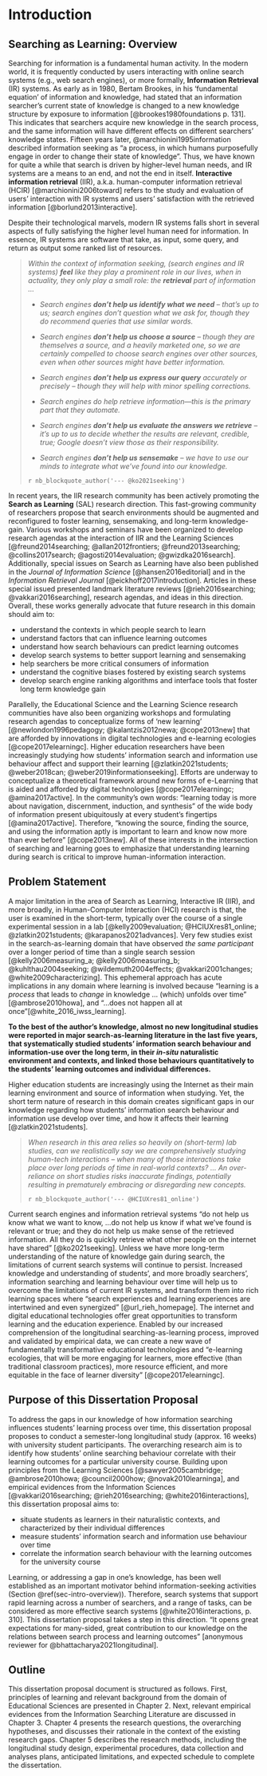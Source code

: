 # Introduction

## Searching as Learning: Overview {#sec-intro-overview}

Searching for information is a fundamental human activity. In the modern world, it is frequently conducted by users interacting with online search systems (e.g., web search engines), or more formally, **Information Retrieval** (IR) systems.
As early as in 1980, Bertam Brookes, in his 'fundamental equation' of information and knowledge, had stated that an information searcher's current state of knowledge is changed to a new knowledge structure by exposure to information [@brookes1980foundations p. 131].
This indicates that searchers acquire new knowledge in the search process, and the same information will have different effects on different searchers' knowledge states.
Fifteen years later, @marchionini1995information described information seeking as "a process, in which humans purposefully engage in order to change
their state of knowledge".
Thus, we have known for quite a while that search is driven by higher-level human needs, and IR systems are a means to an end, and not the end in itself.
**Interactive information retrieval** (IIR), a.k.a. human-computer information retrieval (HCIR) [@marchionini2006toward] refers to the study and evaluation of users' interaction with IR systems and users' satisfaction with the retrieved information [@borlund2013interactive].

Despite their technological marvels, modern IR systems falls short in several aspects of fully satisfying the higher level human need for information.
In essence, IR systems are software that take, as input, some query, and return as output some ranked list of resources.

<!-- UT format guideline: do not use quotation marks in the blockquote, except when indicating quotations within the block quote;  indent on the left -->

> *Within the context of information seeking, (search engines and IR systems) **feel** like they play a prominent role in our lives, when in actuality, they only play a small role: the **retrieval** part of information ...*
>
>- *Search engines **don't help us identify what we need** -- that's up to us; search engines don't question what we ask for, though they do recommend queries that use similar words.*
>
> - *Search engines **don't help us choose a source** -- though they are themselves a source, and a heavily marketed one, so we are certainly compelled to choose search engines over other sources, even when other sources might have better information.*
>
> - *Search engines **don't help us express our query** accurately or precisely -- though they will help with minor spelling corrections.*
>
> - *Search engines do help retrieve information---this is the primary part that they automate.*
>
> - *Search engines **don't help us evaluate the answers we retrieve** -- it's up to us to decide whether the results are relevant, credible, true; Google doesn't view those as their responsibility.*
>
>- *Search engines **don't help us sensemake** -- we have to use our minds to integrate what we've found into our knowledge.*
>
> `r nb_blockquote_author('--- @ko2021seeking')`
>

In recent years, the IIR research community has been actively promoting the **Search as Learning** (SAL) research direction.
This fast-growing community of researchers propose that search environments should be augmented and reconfigured to foster learning, sensemaking, and long-term knowledge-gain.
Various workshops and seminars have been organized to develop research agendas at the interaction of IIR and the Learning Sciences [@freund2014searching; @allan2012frontiers; @freund2013searching; @collins2017search; @agosti2014evaluation; @gwizdka2016search].
Additionally, special issues on Search as Learning have also been published in the *Journal of Information Science* [@hansen2016editorial] and in the *Information Retrieval Journal* [@eickhoff2017introduction].
Articles in these special issued presented landmark literature reviews [@rieh2016searching; @vakkari2016searching], research agendas, and ideas
in this direction. 
Overall, these works generally advocate that future research in this domain should aim to:

- understand the contexts in which people search to learn
- understand factors that can influence learning outcomes
- understand how search behaviours can predict learning outcomes
- develop search systems to better support learning and sensemaking
- help searchers be more critical consumers of information
- understand the cognitive biases fostered by existing search systems
- develop search engine ranking algorithms and interface tools that foster long term knowledge gain

Parallelly, the Educational Science and the Learning Science research communities have also been organizing workshops and formulating research
agendas to conceptualize forms of 'new learning' [@newlondon1996pedagogy; @kalantzis2012newa; @cope2013new] that are afforded by innovations in digital technologies and e-learning ecologies [@cope2017elearningc].
Higher education researchers have been increasingly studying how students' information search and information use behaviour affect and support their learning [@zlatkin2021students; @weber2018can; @weber2019informationseeking].
Efforts are underway to conceptualize a theoretical framework around new forms of e-Learning that is aided and afforded by digital technologies [@cope2017elearningc; @amina2017active].
In the community's own words: "learning today is more about navigation, discernment, induction, and synthesis" of the wide body of information present ubiquitously at every student's fingertips [@amina2017active].
Therefore, "knowing the source, finding the source, and using the information aptly is important to learn and know now more than ever before" [@cope2013new].
All of these interests in the intersection of searching and learning goes to emphasize that understanding learning during search is critical to
improve human-information interaction.

## Problem Statement {#sec_intro_problem_statement}

A major limitation in the area of Search as Learning, Interactive IR (IIR), and more broadly, in Human-Computer Interaction (HCI) research is
that, the user is examined in the short-term, typically over the course of a single experimental session in a lab
[@kelly2009evaluation; @HCIUXres81_online; @zlatkin2021students; @karapanos2021advances].
Very few studies exist in the search-as-learning domain that have observed *the same participant* over a longer period of time than a single search session [@kelly2006measuring_a; @kelly2006measuring_b; @kuhlthau2004seeking; @wildemuth2004effects; @vakkari2001changes; @white2009characterizing].
This ephemeral approach has acute implications in any domain where learning is involved because "learning is a *process* that leads to *change* in knowledge ... (which) unfolds over time" [@ambrose2010howa], and "...does not happen all at once"[@white_2016_iwss_learning].

**To the best of the author's knowledge, almost no new longitudinal studies were reported in major search-as-learning literature in the last five years, that systematically studied students' information search behaviour and information-use over the long term, in their *in-situ* naturalistic environment and contexts, and linked those behaviours quantitatively to the students' learning outcomes and individual differences.**

Higher education students are increasingly using the Internet as their main learning environment and source of information when studying. Yet, the short term nature of research in this domain creates significant gaps in our knowledge regarding how students' information search behaviour and information use develop over time, and how it affects their learning [@zlatkin2021students].

> *When research in this area relies so heavily on (short-term) lab studies, can we realistically say we are comprehensively studying human-tech interactions -- when many of those interactions take place over long periods of time in real-world contexts? ... An over-reliance on short studies risks inaccurate findings, potentially resulting in prematurely embracing or disregarding new concepts.*
>
> `r nb_blockquote_author('--- @HCIUXres81_online')`

Current search engines and information retrieval systems "do not help us know what we want to know, ...do not help us know if what we've found is relevant or true; and they do not help us make sense of the retrieved information.
All they do is quickly retrieve what other people on the internet have shared" [@ko2021seeking].
Unless we have more long-term understanding of the nature of knowledge gain during search, the limitations of current search systems will continue to persist.
Increased knowledge and understanding of students', and more broadly searchers', information searching and learning behaviour over time will help us to overcome the limitations of current IR systems, and transform them into rich learning spaces where "search experiences and learning experiences are intertwined and even synergized" [@url_rieh_homepage].
The internet and digital educational technologies offer great opportunities to transform learning and the education experience.
Enabled by our increased comprehension of the longitudinal searching-as-learning process, improved and validated by empirical data, we can create a new wave of fundamentally transformative educational technologies and "e-learning ecologies, that will be more engaging for learners, more effective (than traditional classroom practices), more resource efficient, and more equitable in the face of learner diversity" [@cope2017elearningc].

## Purpose of this Dissertation Proposal {#sec_intro_purpose}

To address the gaps in our knowledge of how information searching influences students' learning process over time, this dissertation proposal proposes to conduct a semester-long longitudinal study (approx. 16 weeks) with university student participants.
The overarching research aim is to identify how students' online searching behaviour correlate with their learning outcomes for a particular university course.
Building upon principles from the Learning Sciences [@sawyer2005cambridge; @ambrose2010howa; @council2000how; @novak2010learninga],
and empirical evidences from the Information Sciences [@vakkari2016searching; @rieh2016searching; @white2016interactions],
this dissertation proposal aims to:

- situate students as learners in their naturalistic contexts, and characterized by their individual differences
- measure students' information search and information use behaviour over time
- correlate the information search behaviour with the learning outcomes for the university course

Learning, or addressing a gap in one's knowledge, has been well established as an important motivator behind information-seeking activities (Section \@ref(sec-intro-overview)).
Therefore, search systems that support rapid learning across a number of searchers, and a range of tasks, can be considered as more effective search systems [@white2016interactions, p. 310].
This dissertation proposal takes a step in this direction.
"It opens great expectations for many-sided, great contribution to our knowledge on the relations between search process and learning outcomes" [anonymous reviewer for @bhattacharya2021longitudinal].

## Outline {#sec_intro_outline}

This dissertation proposal document is structured as follows.
First, principles of learning and relevant background from the domain of Educational Sciences are presented in Chapter 2.
Next, relevant empirical evidences from the Information Searching Literature are discussed in Chapter 3.
Chapter 4 presents the research questions, the overarching hypotheses, and discusses their rationale in the context of
the existing research gaps.
Chapter 5 describes the research methods, including the longitudinal study design, experimental procedures, data collection and analyses plans, anticipated limitations, and expected schedule to complete the dissertation.
